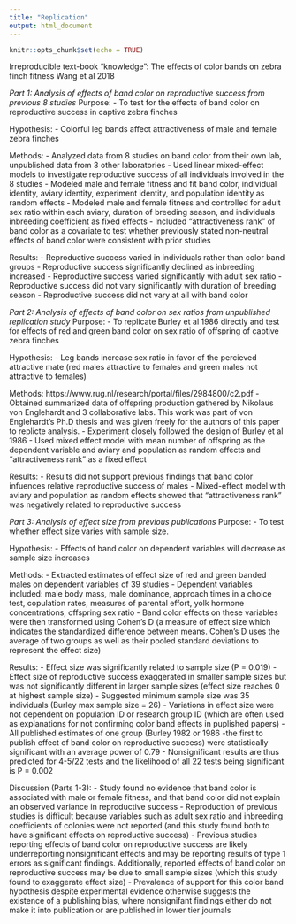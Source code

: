 ```yaml
---
title: "Replication"
output: html_document
---
```


```r
knitr::opts_chunk$set(echo = TRUE)
```


Irreproducible text-book "knowledge": The effects of color bands on zebra finch fitness
Wang et al 2018


*Part 1: Analysis of effects of band color on reproductive success from previous 8 studies*
Purpose:
  - To test for the effects of band color on reproductive success in captive zebra finches

Hypothesis:
  - Colorful leg bands affect attractiveness of male and female zebra finches

Methods:
  - Analyzed data from 8 studies on band color from their own lab, unpublished data from 3 other laboratories
  - Used linear mixed-effect models to investigate reproductive success of all individuals involved in the 8 studies
  - Modeled male and female fitness and fit band color, individual identity, aviary identity, experiment identity, and population identity as random effects
  - Modeled male and female fitness and controlled for adult sex ratio within each aviary, duration of breeding season, and individuals inbreeding coefficient as fixed effects
  - Included "attractiveness rank" of band color as a covariate to test whether previously stated non-neutral effects of band color were consistent with prior studies
      
Results:
  - Reproductive success varied in individuals rather than color band groups
  - Reproductive success significantly declined as inbreeding increased 
  - Reproductive success varied significantly with adult sex ratio
  - Reproductive success did not vary significantly with duration of breeding season
  - Reproductive success did not vary at all with band color
  


*Part 2: Analysis of effects of band color on sex ratios from unpublished replication study*
Purpose: 
  - To replicate Burley et al 1986 directly and test for effects of red and green band color on sex ratio of offspring of captive zebra finches

Hypothesis:
  - Leg bands increase sex ratio in favor of the percieved attractive mate (red males attractive to females and green males not attractive to females)

Methods:
https://www.rug.nl/research/portal/files/2984800/c2.pdf 
  - Obtained summarized data of offspring production gathered by Nikolaus von Englehardt and 3 collaborative labs. This work was part of von Englehardt's Ph.D thesis and was given freely for the authors of this paper to replicte analysis. 
  - Experiment closely followed the design of Burley et al 1986
  - Used mixed effect model with mean number of offspring as the dependent variable and aviary and population as random effects and "attractiveness rank" as a fixed effect

Results:
  - Results did not support previous findings that band color infuences relative reproductive success of males
  - Mixed-effect model with aviary and population as random effects showed that "attractiveness rank" was negatively related to reproductive success



*Part 3: Analysis of effect size from previous publications*
Purpose: 
  - To test whether effect size varies with sample size. 

Hypothesis:
  - Effects of band color on dependent variables will decrease as sample size increases

Methods:
  - Extracted estimates of effect size of red and green banded males on dependent variables of 39 studies
    - Dependent variables included: male body mass, male dominance, approach times in a choice test, copulation rates, measures of parental effort, yolk hormone concentrations, offspring sex ratio
  - Band color effects on these variables were then transformed using Cohen's D (a measure of effect size which indicates the standardized difference between means. Cohen's D uses the average of two groups as well as their pooled standard deviations to represent the effect size)

Results:
  - Effect size was significantly related to sample size (P = 0.019)
  - Effect size of reproductive success exaggerated in smaller sample sizes but was not significantly different in larger sample sizes (effect size reaches 0 at highest sample size)
      - Suggested minimum sample size was 35 individuals (Burley max sample size = 26)
  - Variations in effect size were not dependent on population ID or research group ID (which are often used as explanations for not confirming color band effects in puplished papers)
  - All published estimates of one group (Burley 1982 or 1986 -the first to publish effect of band color on reproductive success) were statistically significant with an average power of 0.79
    - Nonsignificant results are thus predicted for 4-5/22 tests and the likelihood of all 22 tests being significant is P = 0.002



Discussion (Parts 1-3):
  - Study found no evidence that band color is associated with male or female fitness, and that band color did not explain an observed variance in reproductive success
  - Reproduction of previous studies is difficult because variables such as adult sex ratio and inbreeding coefficients of colonies were not reported (and this study found both to have significant effects on reproductive success)
  - Previous studies reporting effects of band color on reproductive success are likely underreporting nonsignificant effects and may be reporting results of type 1 errors as significant findings. Additionally, reported effects of band color on reproductive success may be due to small sample sizes (which this study found to exaggerate effect size)
  - Prevalence of support for this color band hypothesis despite experimental evidence otherwise suggests the existence of a publishing bias, where nonsignifant findings either do not make it into publication or are published in lower tier journals

